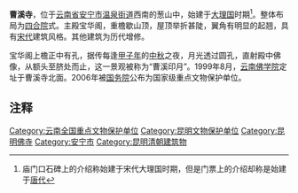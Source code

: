 {{文物保护单位
| 级别 = 全国
| 名称 = 曹溪寺
| 图片 = [[File:Caoxi_Temple,_Anning.jpg|250px]]
| 编号 = 6-742
| 分类 = 古建筑
| 时代 = 大理国
| 所在 = [[云南省|云南省]][[安宁市|安宁市]]
| 登录 = 2006年
| Cat = 云南全国重点文物保护单位
| 备注 ={{maplink|frame=yes|plain=yes|type=point|frame-lat=24.95287|frame-long=102.44558|zoom=16|coord={{coord|24.95287|102.44558}}}}
}}
'''曹溪寺'''，位于[[云南省|云南省]][[安宁市|安宁市]][[温泉街道_(安宁市)|温泉街道]]西南的葱山中，始建于[[大理国|大理国]]时期<ref>庙门口石碑上的介绍称始建于宋代大理国时期，但是门票上的介绍却称是始建于[[唐代|唐代]]</ref>。整体布局为[[四合院|四合院]]式。主殿宝华阁，重檐歇山顶，屋顶举折甚陡，翼角有明显的起翘，具有[[宋代|宋代]]建筑风格。其他建筑为历代增修。

宝华阁上檐正中有孔，据传每逢[[甲子年|甲子年]]的[[中秋|中秋]]之夜，月光透过圆孔，直射殿中佛像，从额头至脐处而止，这一景观被称为“曹溪印月”。1999年8月，[[云南佛学院|云南佛学院]]定址于曹溪寺北面。2006年被[[中华人民共和国国务院|国务院]]公布为国家级重点文物保护单位。
{{gallery
|height=120|width=120|lines=3
|File:安宁曹溪寺的匾额.jpg|曹溪寺的匾额
|File:安宁曹溪寺.jpg|
}}

==注释==
{{reflist}}
{{云南全国重点文物保护单位}}
{{coord|24.95295|102.44552|region:CN_type:landmark|display=title}}

[[Category:云南全国重点文物保护单位|Category:云南全国重点文物保护单位]]
[[Category:昆明文物保护单位|Category:昆明文物保护单位]]
[[Category:昆明佛寺|Category:昆明佛寺]]
[[Category:安宁市|Category:安宁市]]
[[Category:昆明清朝建筑物|Category:昆明清朝建筑物]]